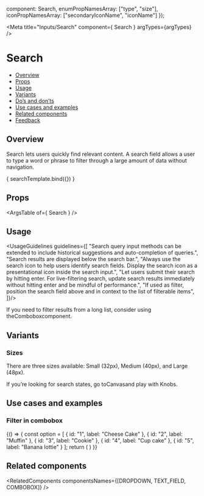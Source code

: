 
  component: Search,
  enumPropNamesArray: ["type", "size"],
  iconPropNamesArray: ["secondaryIconName", "iconName"]
});

<Meta
  title="Inputs/Search"
  component={ Search }
  argTypes={argTypes}
/>

<!--- Component template -->


<!--- Component documentation -->

# Search
- [Overview](#overview)
- [Props](#props)
- [Usage](#usage)
- [Variants](#variants)
- [Do’s and don’ts](#dos-and-donts)
- [Use cases and examples](#use-cases-and-examples)
- [Related components](#related-components)
- [Feedback](#feedback)

## Overview
Search lets users quickly find relevant content. A search field allows a user to type a word or phrase to filter through a large amount of data without navigation.

<Canvas>
  <Story name="Overview"
         args={ {placeholder: "Placeholder text here", wrapperClassName: "monday-storybook-search_size"} }>
    { searchTemplate.bind({}) }
  </Story>
</Canvas>

## Props
<ArgsTable of={ Search } />

## Usage
<UsageGuidelines guidelines={[
  "Search query input methods can be extended to include historical suggestions and auto-completion of queries.",
  "Search results are displayed below the search bar.",
  "Always use the search icon to help users identify search fields. Display the search icon as a presentational icon inside the search input.",
  "Let users submit their search by hitting enter. For live-filtering search, update search results immediately without hitting enter and be mindful of performance.",
  "If used as filter, position the search field above and in context to the list of filterable items",
]}/>

<Tip title="Not what you were looking for?">If you need to filter results from a long list, consider using the<Link href="/?path=/docs/inputs-combobox--overview" size={Link.sizes.SMALL}>Combobox</Link>component.</Tip>

## Variants
### Sizes
There are three sizes available: Small (32px), Medium (40px), and Large (48px).
<Canvas>
  <Story name="Sizes">
    <div className="monday-storybook-search_box">
      <Search placeholder="Small" size={Search.sizes.SMALL} />
      <Search placeholder="Medium" />
      <Search placeholder="Large" size={Search.sizes.LARGE} />
     </div>
  </Story>
</Canvas>

<Tip title="Missing something?">If you’re looking for search states, go to<Link href="/?path=/story/components-canvas--overview" size={Link.sizes.SMALL}>Canvas</Link>and play with Knobs.</Tip>

## Use cases and examples
### Filter in combobox
<Canvas>
  <Story name="Filter in combobox">
    {() => {
      const option = [
        { id: "1", label: "Cheese Cake" },
        { id: "2", label: "Muffin" },
        { id: "3", label: "Cookie" },
        { id: "4", label: "Cup cake" },
        { id: "5", label: "Banana lottie" }
     ];
     return (
       <DialogContentContainer className="monday-storybook-search_wrapper">
          <Combobox
            placeholder="Placeholder text here"
            options={option}
            size={Combobox.sizes.SMALL}
            optionLineHeight={28}
          />
        </DialogContentContainer>
     )
    }}
  </Story>
</Canvas>

## Related components
<RelatedComponents componentsNames={[DROPDOWN, TEXT_FIELD, COMBOBOX]} />
